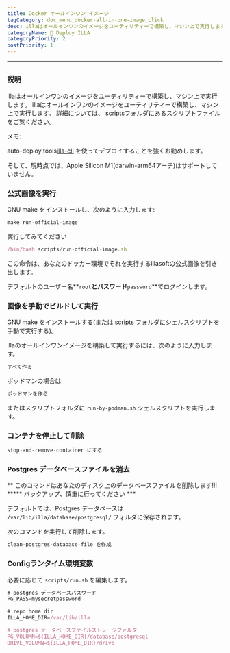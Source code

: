 ```yaml
---
title: Docker オールインワン イメージ
tagCategory: doc_menu_docker-all-in-one-image_click
desc: illaはオールインワンのイメージをユーティリティーで構築し、マシン上で実行します。
categoryName: 👷 Deploy ILLA
categoryPriority: 2
postPriority: 1
---
```


* * *

## <h2 hidden>オールインワンイメージ</h2>

### 説明

illaはオールインワンのイメージをユーティリティーで構築し、マシン上で実行します。 illaはオールインワンのイメージをユーティリティーで構築し、マシン上で実行します。 詳細については、 [scripts](https://github.com/illacloud/deploy-illa-manually/blob/main/docker/scripts)フォルダにあるスクリプトファイルをご覧ください。

メモ:

auto-deploy tools[illa-cli](https://github.com/illacloud/illa) を使ってデプロイすることを強くお勧めします。

そして、現時点では、Apple Silicon M1(darwin-arm64アーチ)はサポートしていません。

### 公式画像を実行

GNU make をインストールし、次のように入力します:

```jsx
make run-official-image
```

実行してみてください

```jsx
/bin/bash scripts/run-official-image.sh
```

この命令は、あなたのドッカー環境でそれを実行するillasoftの公式画像を引き出します。

デフォルトのユーザー名**`root`**とパスワード**`password`**でログインします。

### 画像を手動でビルドして実行

GNU make をインストールする(または scripts フォルダにシェルスクリプトを手動で実行する)。

illaのオールインワンイメージを構築して実行するには、次のように入力します。

```jsx
すべて作る
```

ポッドマンの場合は

```jsx
ポッドマンを作る
```

またはスクリプトフォルダに `run-by-podman.sh` シェルスクリプトを実行します。

### コンテナを停止して削除

```jsx
stop-and-remove-container にする
```

### Postgres データベースファイルを消去

** このコマンドはあなたのディスク上のデータベースファイルを削除します!!! \*\*\*** バックアップ、慎重に行ってください \*\*\*

デフォルトでは、Postgres データベースは `/var/lib/illa/database/postgresql/` フォルダに保存されます。

次のコマンドを実行して削除します。

```jsx
clean-postgres-database-file を作成
```

### Configランタイム環境変数

必要に応じて `scripts/run.sh` を編集します。

```jsx
# postgres データベースパスワード
PG_PASS=mysecretpassword

# repo home dir
ILLA_HOME_DIR=/var/lib/illa

# postgres データベースファイルストレージフォルダ
PG_VOLUMN=${ILLA_HOME_DIR}/database/postgresql
DRIVE_VOLUMN=${ILLA_HOME_DIR}/drive
```
